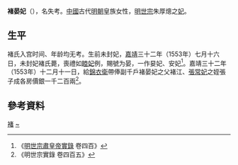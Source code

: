 {{東亞女性歷史人物
|名稱 =晏妃褚氏
|身份 =明朝妃嫔
|位號=宫御→妃（追封）
|徽號=晏
|逝世年=1553年
|墳墓=北京金山
|夫=[[嘉靖帝|嘉靖帝]]
}}
'''褚晏妃'''（{{bd|16世纪|？|1553年||catIdx=C}}），名失考。[[中國|中國]]古代[[明朝|明朝]]皇族女性，[[明世宗|明世宗]]朱厚熜之[[妃|妃]]。

==生平==
褚氏入宫时间、年龄均无考。生前未封妃，[[嘉靖|嘉靖]]三十二年（1553年）七月十六日，未封妃褚氏薨，喪禮如[[何睦妃|睦妃]]例，賜號为晏，一作妟妃、安妃<ref>《[[明實錄|明世宗肅皇帝實錄]] 卷四百》</ref>。嘉靖三十二年（1553年）十二月十一日，給[[錦衣衛|錦衣衛]]帶俸副千戶褚晏妃之父褚江、[[張常妃|張常妃]]之姪張子成各房價銀一千二百兩<ref>《明世宗實錄 卷四百五》</ref>。

== 參考資料 ==
{{reflist}}

{{明世宗皇室}}

[[Category:明世宗妃|褚]]
[[Category:褚姓|~]]